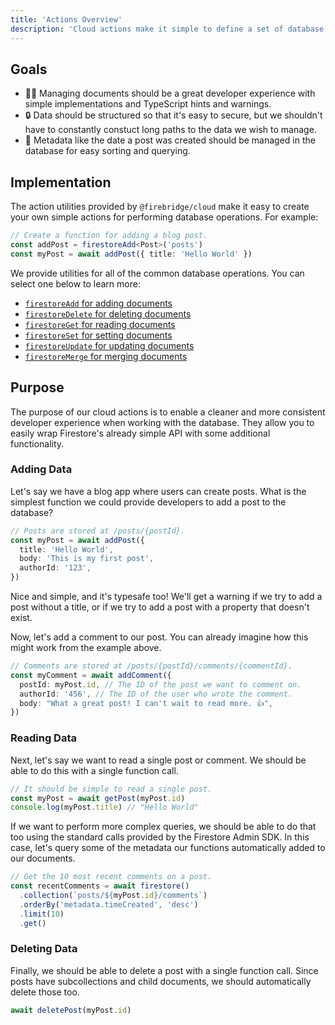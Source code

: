 ```yaml
---
title: 'Actions Overview'
description: 'Cloud actions make it simple to define a set of database operations with consistent names and parameters. They also provide type safety to common actions like creating or updadating a document.'
---
```


## Goals

- 👩‍💻 Managing documents should be a great developer experience with simple implementations and TypeScript hints and warnings.
- 🔒 Data should be structured so that it's easy to secure, but we shouldn't have to constantly constuct long paths to the data we wish to manage.
- 🔎 Metadata like the date a post was created should be managed in the database for easy sorting and querying.

## Implementation

The action utilities provided by `@firebridge/cloud` make it easy to create your own simple actions for performing database operations. For example:

```ts
// Create a function for adding a blog post.
const addPost = firestoreAdd<Post>('posts')
const myPost = await addPost({ title: 'Hello World' })
```

We provide utilities for all of the common database operations. You can select one below to learn more:

- [`firestoreAdd` for adding documents](./firestoreAdd)
- [`firestoreDelete` for deleting documents](./firestoreDelete)
- [`firestoreGet` for reading documents](./firestoreGet)
- [`firestoreSet` for setting documents](./firestoreSet)
- [`firestoreUpdate` for updating documents](./firestoreUpdate)
- [`firestoreMerge` for merging documents](./firestoreMerge)

## Purpose

The purpose of our cloud actions is to enable a cleaner and more consistent developer experience when working with the database. They allow you to easily wrap Firestore's already simple API with some additional functionality.

### Adding Data

Let's say we have a blog app where users can create posts. What is the simplest function we could provide developers to add a post to the database?

```ts
// Posts are stored at /posts/{postId}.
const myPost = await addPost({
  title: 'Hello World',
  body: 'This is my first post',
  authorId: '123',
})
```

Nice and simple, and it's typesafe too! We'll get a warning if we try to add a post without a title, or if we try to add a post with a property that doesn't exist.

Now, let's add a comment to our post. You can already imagine how this might work from the example above.

```ts
// Comments are stored at /posts/{postId}/comments/{commentId}.
const myComment = await addComment({
  postId: myPost.id, // The ID of the post we want to comment on.
  authorId: '456', // The ID of the user who wrote the comment.
  body: "What a great post! I can't wait to read more. 👍",
})
```

### Reading Data

Next, let's say we want to read a single post or comment. We should be able to do this with a single function call.

```ts
// It should be simple to read a single post.
const myPost = await getPost(myPost.id)
console.log(myPost.title) // "Hello World"
```

If we want to perform more complex queries, we should be able to do that too using the standard calls provided by the Firestore Admin SDK. In this case, let's query some of the metadata our functions automatically added to our documents.

```ts
// Get the 10 most recent comments on a post.
const recentComments = await firestore()
  .collection(`posts/${myPost.id}/comments`)
  .orderBy('metadata.timeCreated', 'desc')
  .limit(10)
  .get()
```

### Deleting Data

Finally, we should be able to delete a post with a single function call. Since posts have subcollections and child documents, we should automatically delete those too.

```ts
await deletePost(myPost.id)
```
